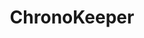 ---
title: 'ChronoKeeper'
description: 'Mintlify gives you complete control over the look and feel of your documentation using the docs.json file'
icon: 'puzzle'
---